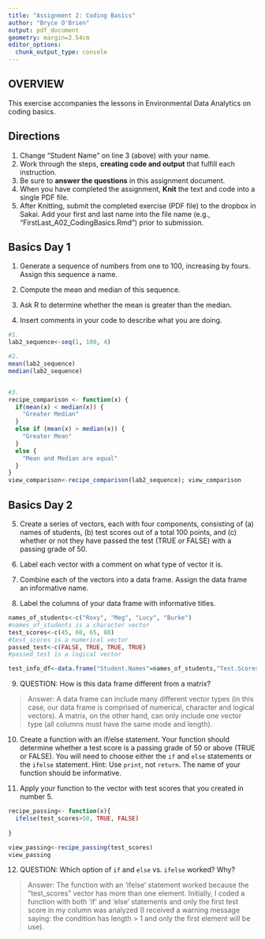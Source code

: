 ```yaml
---
title: "Assignment 2: Coding Basics"
author: "Bryce O'Brien"
output: pdf_document
geometry: margin=2.54cm
editor_options: 
  chunk_output_type: console
---
```


## OVERVIEW

This exercise accompanies the lessons in Environmental Data Analytics on coding basics. 

## Directions
1. Change "Student Name" on line 3 (above) with your name.
2. Work through the steps, **creating code and output** that fulfill each instruction.
3. Be sure to **answer the questions** in this assignment document.
4. When you have completed the assignment, **Knit** the text and code into a single PDF file.
5. After Knitting, submit the completed exercise (PDF file) to the dropbox in Sakai. Add your first and last name into the file name (e.g., "FirstLast_A02_CodingBasics.Rmd") prior to submission.



## Basics Day 1

1. Generate a sequence of numbers from one to 100, increasing by fours. Assign this sequence a name. 

2. Compute the mean and median of this sequence. 

3. Ask R to determine whether the mean is greater than the median. 

4. Insert comments in your code to describe what you are doing.

```r
#1. 
lab2_sequence<-seq(1, 100, 4)

#2. 
mean(lab2_sequence)
median(lab2_sequence)


#3. 
recipe_comparison <- function(x) {
  if(mean(x) < median(x)) {
    "Greater Median"
  } 
  else if (mean(x) > median(x)) {
    "Greater Mean"
  }
  else {
    "Mean and Median are equal"
  }
}
view_comparison<-recipe_comparison(lab2_sequence); view_comparison
```

## Basics Day 2

5. Create a series of vectors, each with four components, consisting of (a) names of students, (b) test scores out of a total 100 points, and (c) whether or not they have passed the test (TRUE or FALSE) with a passing grade of 50.

6. Label each vector with a comment on what type of vector it is.

7. Combine each of the vectors into a data frame. Assign the data frame an informative name.

8. Label the columns of your data frame with informative titles.


```r
names_of_students<-c("Roxy", "Meg", "Lucy", "Burke")
#names_of_students is a character vector
test_scores<-c(45, 60, 65, 80)
#test_scores is a numerical vector
passed_test<-c(FALSE, TRUE, TRUE, TRUE)
#passed_test is a logical vector

test_info_df<-data.frame("Student.Names"=names_of_students,"Test.Scores"=test_scores,"Passed.Test"=passed_test)

```

9. QUESTION: How is this data frame different from a matrix?

> Answer: 
A data frame can include many different vector types (in this case, our data frame is comprised of numerical, character and logical vectors). A matrix, on the other hand, can only include one vector type (all columns must have the same mode and length).

10. Create a function with an if/else statement. Your function should determine whether a test score is a passing grade of 50 or above (TRUE or FALSE). You will need to choose either the `if` and `else` statements or the `ifelse` statement. Hint: Use `print`, not `return`. The name of your function should be informative.

11. Apply your function to the vector with test scores that you created in number 5. 

```r
recipe_passing<- function(x){
  ifelse(test_scores>50, TRUE, FALSE) 
  
}

view_passing<-recipe_passing(test_scores)
view_passing
```

12. QUESTION: Which option of `if` and `else` vs. `ifelse` worked? Why?

> Answer: The function with an 'ifelse' statement worked because the "test_scores" vector has more than one element. Initially, I coded a function with both 'if' and 'else' statements and only the first test score in my column was analyzed (I received a warning message saying: the condition has length > 1 and only the first element will be use).
